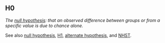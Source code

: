 ## H0

<dfn>The [null hypothesis](n.html#null-hypothesis): that an observed difference between groups or from a specific value is due to chance alone.</dfn>

See also [null hypothesis](n.html#null-hypothesis), [H1](h.html#h1), [alternate hypothesis](a.html#alternate-hypothesis), and [NHST](n.html#nhst).


